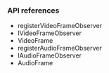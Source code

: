 <PlatformWrapper platform="react-native">

### API references

* <Link to = "{{global.API_REF_RN_ROOT}}/class_imediaengine.html#api_imediaengine_registervideoframeobserver">registerVideoFrameObserver</Link>

* <Link to = "{{global.API_REF_RN_ROOT}}/class_ivideoframeobserver.html">IVideoFrameObserver</Link>

* <Link to = "{{global.API_REF_RN_ROOT}}/rtc_api_data_type.html#class_videoframe">VideoFrame</Link>

* <Link to = "{{global.API_REF_RN_ROOT}}/class_imediaengine.html#api_irtcengine_imediaengine_registeraudioframeobserver">registerAudioFrameObserver</Link>

* <Link to = "{{global.API_REF_RN_ROOT}}/class_iaudioframeobserver.html">IAudioFrameObserver</Link>

* <Link to = "{{global.API_REF_RN_ROOT}}/rtc_api_data_type.html#class_audioframe">AudioFrame</Link>

</PlatformWrapper>